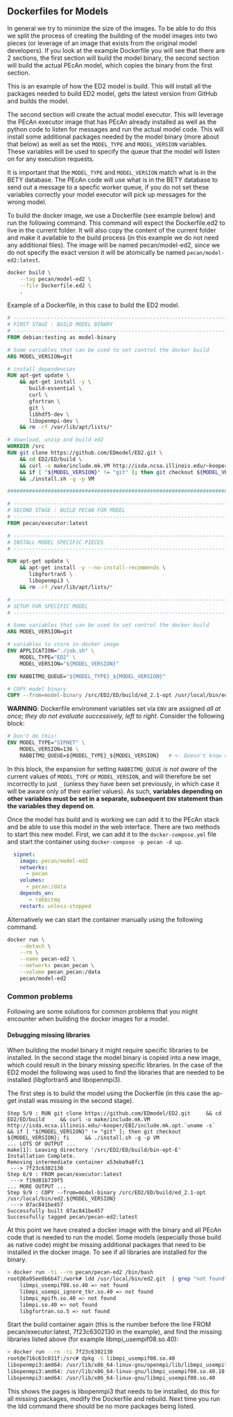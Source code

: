 ## Dockerfiles for Models {#model-docker}

In general we try to minimize the size of the images. To be able to do this we split the process of creating the building of the model images into two pieces (or leverage of an image that exists from the original model developers). If you look at the example Dockerfile you will see that there are 2 sections, the first section will build the model binary, the second section will build the actual PEcAn model, which copies the binary from the first section.

This is an example of how the ED2 model is build. This will install all the packages needed to build ED2 model, gets the latest version from GitHub and builds the model.

The second section will create the actual model executor. This will leverage the PEcAn executor image that has PEcAn already installed as well as the python code to listen for messages and run the actual model code. This will install some additional packages needed by the model binary (more about that below) as well as set the `MODEL_TYPE` and `MODEL_VERSION` variables. These variables will be used to specify the queue that the model will listen on for any execution requests.

It is important that the `MODEL_TYPE` and `MODEL_VERSION` match what is in the BETY database. The PEcAn code will use what is in the BETY database to send out a message to a specfic worker queue, if you do not set these variables correctly your model executor will pick up messages for the wrong model.

To build the docker image, we use a Dockerfile (see example below) and run the following command. This command will expect the Dockerfile.ed2 to live in the current folder. It will also copy the content of the current folder and make it available to the build process (in this example we do not need any additional files). The image will be named pecan/model-ed2, since we do not specify the exact version it will be atomically be named `pecan/model-ed2:latest`.

````bash
docker build \
	--tag pecan/model-ed2 \
	--file Dockerfile.ed2 \
	.
````

Example of a Dockerfile, in this case to build the ED2 model.

```dockerfile
# ----------------------------------------------------------------------
# FIRST STAGE : BUILD MODEL BINARY
# ----------------------------------------------------------------------
FROM debian:testing as model-binary

# Some variables that can be used to set control the docker build
ARG MODEL_VERSION=git

# install dependencies
RUN apt-get update \
    && apt-get install -y \
       build-essential \
       curl \
       gfortran \
       git \
       libhdf5-dev \
       libopenmpi-dev \
    && rm -rf /var/lib/apt/lists/*

# download, unzip and build ed2
WORKDIR /src
RUN git clone https://github.com/EDmodel/ED2.git \
    && cd ED2/ED/build \
    && curl -o make/include.mk.VM http://isda.ncsa.illinois.edu/~kooper/EBI/include.mk.opt.Linux \
    && if [ "${MODEL_VERSION}" != "git" ]; then git checkout ${MODEL_VERSION}; fi \
    && ./install.sh -g -p VM

########################################################################

# ----------------------------------------------------------------------
# SECOND STAGE : BUILD PECAN FOR MODEL
# ----------------------------------------------------------------------
FROM pecan/executor:latest

# ----------------------------------------------------------------------
# INSTALL MODEL SPECIFIC PIECES
# ----------------------------------------------------------------------

RUN apt-get update \
    && apt-get install -y --no-install-recommends \
       libgfortran5 \
       libopenmpi3 \
    && rm -rf /var/lib/apt/lists/*

# ----------------------------------------------------------------------
# SETUP FOR SPECIFIC MODEL
# ----------------------------------------------------------------------

# Some variables that can be used to set control the docker build
ARG MODEL_VERSION=git

# variables to store in docker image
ENV APPLICATION="./job.sh" \
    MODEL_TYPE="ED2" \
    MODEL_VERSION="${MODEL_VERSION}"

ENV RABBITMQ_QUEUE="${MODEL_TYPE}_${MODEL_VERSION}"

# COPY model binary
COPY --from=model-binary /src/ED2/ED/build/ed_2.1-opt /usr/local/bin/ed2.${MODEL_VERSION}
```

**WARNING**: Dockerfile environment variables set via `ENV` are assigned _all at once_; _they do not evaluate successively, left to right_.
Consider the following block:

```dockerfile
# Don't do this!
ENV MODEL_TYPE="SIPNET" \
    MODEL_VERSION=136 \
	RABBITMQ_QUEUE=${MODEL_TYPE}_${MODEL_VERSION}   # <- Doesn't know about MODEL_TYPE or MODEL_VERSION!
```

In this block, the expansion for setting `RABBITMQ_QUEUE` _is not aware_ of the current values of `MODEL_TYPE` or `MODEL_VERSION`, and will therefore be set incorrectly to just `_` (unless they have been set previously, in which case it will be aware only of their earlier values).
As such, **variables depending on other variables must be set in a separate, subsequent `ENV` statement than the variables they depend on**.

Once the model has build and is working we can add it to the PEcAn stack and be able to use this model in the web interface. There are two methods to start this new model. First, we can add it to the `docker-compose.yml` file and start the container using `docker-compose -p pecan -d up`.

```yaml
  sipnet:
    image: pecan/model-ed2
    networks:
      - pecan
    volumes:
      - pecan:/data
    depends_on:
       - rabbitmq
    restart: unless-stopped
```

Alternatively we can start the container manually using the following command.

```bash
docker run \
	--detach \
	--rm \
	--name pecan-ed2 \
	--networks pecan_pecan \
	--volume pecan_pecan:/data
	pecan/model-ed2
```

### Common problems

Following are some solutions for common problems that you might encounter when building the docker images for a model.

#### Debugging missing libraries

When building the model binary it might require specific libraries to be installed. In the second stage the model binary is copied into a new image, which could result in the binary missing specific libraries. In the case of the ED2 model the following was used to find the libraries that are needed to be installed (libgfortran5 and libopenmpi3).

The first step is to build the model using the Dockerfile (in this case the ap-get install was missing in the second stage).


```
Step 5/9 : RUN git clone https://github.com/EDmodel/ED2.git     && cd ED2/ED/build     && curl -o make/include.mk.VM http://isda.ncsa.illinois.edu/~kooper/EBI/include.mk.opt.`uname -s`     && if [ "${MODEL_VERSION}" != "git" ]; then git checkout ${MODEL_VERSION}; fi     && ./install.sh -g -p VM
... LOTS OF OUTPUT ...
make[1]: Leaving directory '/src/ED2/ED/build/bin-opt-E'
Installation Complete.
Removing intermediate container a53eba9a8fc1
 ---> 7f23c6302130
Step 6/9 : FROM pecan/executor:latest
 ---> f19d81b739f5
... MORE OUTPUT ...
Step 9/9 : COPY --from=model-binary /src/ED2/ED/build/ed_2.1-opt /usr/local/bin/ed2.${MODEL_VERSION}
 ---> 07ac841be457
Successfully built 07ac841be457
Successfully tagged pecan/pecan-ed2:latest
```

At this point we have created a docker image with the binary and all PEcAn code that is needed to run the model. Some models (especially those build as native code) might be missing additional packages that need to be installed in the docker image. To see if all libraries are installed for the binary.

```bash
> docker run -ti --rm pecan/pecan-ed2 /bin/bash
root@8a95ee8b6b47:/work# ldd /usr/local/bin/ed2.git  | grep "not found"
    libmpi_usempif08.so.40 => not found
    libmpi_usempi_ignore_tkr.so.40 => not found
    libmpi_mpifh.so.40 => not found
    libmpi.so.40 => not found
    libgfortran.so.5 => not found
```

Start the build container again (this is the number before the line FROM pecan/executor:latest, 7f23c6302130 in the example), and find the missing libraries listed above (for example libmpi_usempif08.so.40):

```bash
> docker run --rm -ti 7f23c6302130
root@e716c63c031f:/src# dpkg -S libmpi_usempif08.so.40
libopenmpi3:amd64: /usr/lib/x86_64-linux-gnu/openmpi/lib/libmpi_usempif08.so.40.10.1
libopenmpi3:amd64: /usr/lib/x86_64-linux-gnu/libmpi_usempif08.so.40.10.1
libopenmpi3:amd64: /usr/lib/x86_64-linux-gnu/libmpi_usempif08.so.40
```

This shows the pages is libopenmpi3 that needs to be installed, do this for all missing packages, modify the Dockerfile and rebuild. Next time you run the ldd command there should be no more packages being listed.

